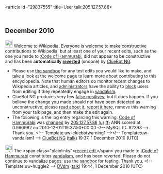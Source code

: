 <article id="29837555" title=User talk:205.127.57.86>
	<talkpage id="29837555" title="User talk:205.127.57.86">


== December 2010 ==
[[Image:Information.svg|left|25px|alt=|link=]] Welcome to Wikipedia. Everyone is welcome to make constructive contributions to Wikipedia, but at least one of your recent edits, such as the one you made to [[:Code of Hammurabi]], did not appear to be constructive and has been '''automatically [[Help:Reverting|reverted]]''' (undone) by [[User:ClueBot NG|ClueBot NG]]. 
* Please use [[Wikipedia:Sandbox|the sandbox]] for any test edits you would like to make, and take a look at the [[Wikipedia:Introduction|welcome page]] to learn more about contributing to this encyclopedia. Note that human editors do monitor recent changes to Wikipedia articles, and [[WP:ADMINS|administrators]] have the ability to [[WP:BLOCK|block]] users from editing if they repeatedly engage in [[WP:vandalism|vandalism]].
* ClueBot NG produces very few [[User:ClueBot NG#Information About False Positives|false positives]], but it does happen. If you believe the change you made should not have been detected as unconstructive, please [[User:ClueBot NG#Information About False Positives|read about it]], [[User:ClueBot NG/B|report it here]], remove this warning from your talk page, and then make the edit again. 
* The following is the log entry regarding this warning: [[Code of Hammurabi]] was [http://en.wikipedia.org/w/index.php?title=Code+of+Hammurabi&amp;diff=399976768&amp;oldid=399976610 changed] by [[Special:Contributions/205.127.57.86|205.127.57.86]] [[User:205.127.57.86|(u)]] [[User talk:205.127.57.86|(t)]] ANN scored at 0.960992 on 2010-12-01T19:37:50+00:00 &lt;!-- MySQL ID: 82393 --&gt;. Thank you. &lt;!-- Template:uw-cluebotwarning1 --&gt;&lt;!-- Template:uw-vandalism1 --&gt; [[User:ClueBot NG|ClueBot NG]] ([[User talk:ClueBot NG|talk]]) 19:37, 1 December 2010 (UTC)

[[Image:Information.png|25px|alt=|link=]] The &lt;span class=&quot;plainlinks&quot;&gt;[http://en.wikipedia.org/wiki/Code_of_Hammurabi?diff=399977918 recent edit]&lt;/span&gt; you made to [[:Code of Hammurabi]] constitutes [[Wikipedia:Vandalism|vandalism]], and has been reverted. Please do not continue to vandalize pages; use the [[Wikipedia:Sandbox|sandbox]] for testing. Thank you. &lt;!-- Template:uw-huggle2 --&gt; [[User:DVdm|DVdm]] ([[User talk:DVdm|talk]]) 19:44, 1 December 2010 (UTC)
	</talkpage>
</article>